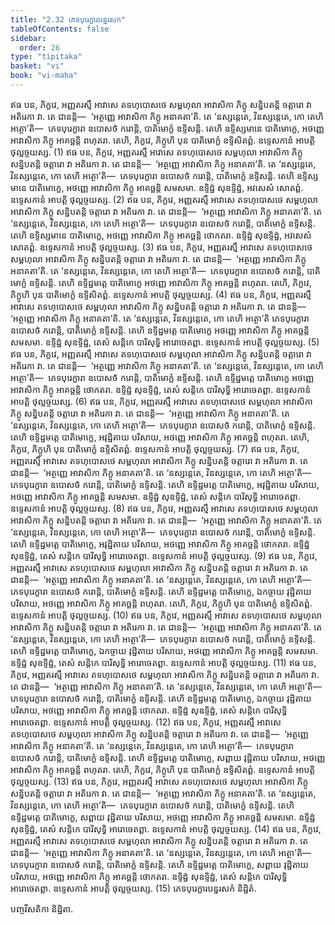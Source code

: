 ```yaml
---
title: "2.32 ភេទបុរេក្ខារបន្នរសក"
tableOfContents: false
sidebar:
  order: 26
type: "tipitaka"
basket: "vi"
book: "vi-maha"
---
```



<DynamicBreadcrumb />

<Division number="176" book="vi-maha">

<Paragraph number="758" book="vi-maha">
ឥធ បន, ភិក្ខវេ, អញ្ញតរស្មឹ អាវាសេ តទហុបោសថេ សម្ពហុលា អាវាសិកា ភិក្ខូ សន្និបតន្តិ ចត្តារោ វា អតិរេកា វា. តេ ជានន្តិ—  ‘អត្ថញ្ញេ អាវាសិកា ភិក្ខូ អនាគតា’តិ. តេ ‘នស្សន្តេតេ, វិនស្សន្តេតេ, កោ តេហិ អត្ថោ’តិ—  ភេទបុរេក្ខារា ឧបោសថំ ករោន្តិ, បាតិមោក្ខំ ឧទ្ទិសន្តិ. តេហិ ឧទ្ទិស្សមានេ បាតិមោក្ខេ, អថញ្ញេ អាវាសិកា ភិក្ខូ អាគច្ឆន្តិ ពហុតរា. តេហិ, ភិក្ខវេ, ភិក្ខូហិ បុន បាតិមោក្ខំ ឧទ្ទិសិតព្ពំ. ឧទ្ទេសកានំ អាបត្តិ ថុល្លច្ចយស្ស. (1)
</Paragraph>

<Paragraph number="759" book="vi-maha">
ឥធ បន, ភិក្ខវេ, អញ្ញតរស្មឹ អាវាសេ តទហុបោសថេ សម្ពហុលា អាវាសិកា ភិក្ខូ សន្និបតន្តិ ចត្តារោ វា អតិរេកា វា. តេ ជានន្តិ—  ‘អត្ថញ្ញេ អាវាសិកា ភិក្ខូ អនាគតា’តិ. តេ ‘នស្សន្តេតេ, វិនស្សន្តេតេ, កោ តេហិ អត្ថោ’តិ—  ភេទបុរេក្ខារា ឧបោសថំ ករោន្តិ, បាតិមោក្ខំ ឧទ្ទិសន្តិ. តេហិ ឧទ្ទិស្សមានេ បាតិមោក្ខេ, អថញ្ញេ អាវាសិកា ភិក្ខូ អាគច្ឆន្តិ សមសមា. ឧទ្ទិដ្ឋំ សុឧទ្ទិដ្ឋំ, អវសេសំ សោតព្ពំ. ឧទ្ទេសកានំ អាបត្តិ ថុល្លច្ចយស្ស. (2)
</Paragraph>

<Paragraph number="760" book="vi-maha">
ឥធ បន, ភិក្ខវេ, អញ្ញតរស្មឹ អាវាសេ តទហុបោសថេ សម្ពហុលា អាវាសិកា ភិក្ខូ សន្និបតន្តិ ចត្តារោ វា អតិរេកា វា. តេ ជានន្តិ—  ‘អត្ថញ្ញេ អាវាសិកា ភិក្ខូ អនាគតា’តិ. តេ ‘នស្សន្តេតេ, វិនស្សន្តេតេ, កោ តេហិ អត្ថោ’តិ—  ភេទបុរេក្ខារា ឧបោសថំ ករោន្តិ, បាតិមោក្ខំ ឧទ្ទិសន្តិ. តេហិ ឧទ្ទិស្សមានេ បាតិមោក្ខេ, អថញ្ញេ អាវាសិកា ភិក្ខូ អាគច្ឆន្តិ ថោកតរា. ឧទ្ទិដ្ឋំ សុឧទ្ទិដ្ឋំ, អវសេសំ សោតព្ពំ. ឧទ្ទេសកានំ អាបត្តិ ថុល្លច្ចយស្ស. (3)
</Paragraph>

<Paragraph number="761" book="vi-maha">
ឥធ បន, ភិក្ខវេ, អញ្ញតរស្មឹ អាវាសេ តទហុបោសថេ សម្ពហុលា អាវាសិកា ភិក្ខូ សន្និបតន្តិ ចត្តារោ វា អតិរេកា វា. តេ ជានន្តិ—  ‘អត្ថញ្ញេ អាវាសិកា ភិក្ខូ អនាគតា’តិ. តេ ‘នស្សន្តេតេ, វិនស្សន្តេតេ, កោ តេហិ អត្ថោ’តិ—  ភេទបុរេក្ខារា ឧបោសថំ ករោន្តិ, បាតិមោក្ខំ ឧទ្ទិសន្តិ. តេហិ ឧទ្ទិដ្ឋមត្តេ បាតិមោក្ខេ អថញ្ញេ អាវាសិកា ភិក្ខូ អាគច្ឆន្តិ ពហុតរា. តេហិ, ភិក្ខវេ, ភិក្ខូហិ បុន បាតិមោក្ខំ ឧទ្ទិសិតព្ពំ. ឧទ្ទេសកានំ អាបត្តិ ថុល្លច្ចយស្ស. (4)
</Paragraph>

<Paragraph number="762" book="vi-maha">
ឥធ បន, ភិក្ខវេ, អញ្ញតរស្មឹ អាវាសេ តទហុបោសថេ សម្ពហុលា អាវាសិកា ភិក្ខូ សន្និបតន្តិ ចត្តារោ វា អតិរេកា វា. តេ ជានន្តិ—  ‘អត្ថញ្ញេ អាវាសិកា ភិក្ខូ អនាគតា’តិ. តេ ‘នស្សន្តេតេ, វិនស្សន្តេតេ, កោ តេហិ អត្ថោ’តិ ភេទបុរេក្ខារា ឧបោសថំ ករោន្តិ, បាតិមោក្ខំ ឧទ្ទិសន្តិ. តេហិ ឧទ្ទិដ្ឋមត្តេ បាតិមោក្ខេ អថញ្ញេ អាវាសិកា ភិក្ខូ អាគច្ឆន្តិ សមសមា. ឧទ្ទិដ្ឋំ សុឧទ្ទិដ្ឋំ, តេសំ សន្តិកេ បារិសុទ្ធិ អារោចេតព្ពា. ឧទ្ទេសកានំ អាបត្តិ ថុល្លច្ចយស្ស. (5)
</Paragraph>

<Paragraph number="763" book="vi-maha">
ឥធ បន, ភិក្ខវេ, អញ្ញតរស្មឹ អាវាសេ តទហុបោសថេ សម្ពហុលា អាវាសិកា ភិក្ខូ សន្និបតន្តិ ចត្តារោ វា អតិរេកា វា. តេ ជានន្តិ—  ‘អត្ថញ្ញេ អាវាសិកា ភិក្ខូ អនាគតា’តិ. តេ ‘នស្សន្តេតេ, វិនស្សន្តេតេ, កោ តេហិ អត្ថោ’តិ—  ភេទបុរេក្ខារា ឧបោសថំ ករោន្តិ, បាតិមោក្ខំ ឧទ្ទិសន្តិ. តេហិ ឧទ្ទិដ្ឋមត្តេ បាតិមោក្ខេ អថញ្ញេ អាវាសិកា ភិក្ខូ អាគច្ឆន្តិ ថោកតរា. ឧទ្ទិដ្ឋំ សុឧទ្ទិដ្ឋំ, តេសំ សន្តិកេ បារិសុទ្ធិ អារោចេតព្ពា. ឧទ្ទេសកានំ អាបត្តិ ថុល្លច្ចយស្ស. (6)
</Paragraph>

<Paragraph number="764" book="vi-maha">
ឥធ បន, ភិក្ខវេ, អញ្ញតរស្មឹ អាវាសេ តទហុបោសថេ សម្ពហុលា អាវាសិកា ភិក្ខូ សន្និបតន្តិ ចត្តារោ វា អតិរេកា វា. តេ ជានន្តិ—  ‘អត្ថញ្ញេ អាវាសិកា ភិក្ខូ អនាគតា’តិ. តេ ‘នស្សន្តេតេ, វិនស្សន្តេតេ, កោ តេហិ អត្ថោ’តិ—  ភេទបុរេក្ខារា ឧបោសថំ ករោន្តិ, បាតិមោក្ខំ ឧទ្ទិសន្តិ. តេហិ ឧទ្ទិដ្ឋមត្តេ បាតិមោក្ខេ, អវុដ្ឋិតាយ បរិសាយ, អថញ្ញេ អាវាសិកា ភិក្ខូ អាគច្ឆន្តិ ពហុតរា. តេហិ, ភិក្ខវេ, ភិក្ខូហិ បុន បាតិមោក្ខំ ឧទ្ទិសិតព្ពំ. ឧទ្ទេសកានំ អាបត្តិ ថុល្លច្ចយស្ស. (7)
</Paragraph>

<Paragraph number="765" book="vi-maha">
ឥធ បន, ភិក្ខវេ, អញ្ញតរស្មឹ អាវាសេ តទហុបោសថេ សម្ពហុលា អាវាសិកា ភិក្ខូ សន្និបតន្តិ ចត្តារោ វា អតិរេកា វា. តេ ជានន្តិ—  ‘អត្ថញ្ញេ អាវាសិកា ភិក្ខូ អនាគតា’តិ. តេ ‘នស្សន្តេតេ, វិនស្សន្តេតេ, កោ តេហិ អត្ថោ’តិ—  ភេទបុរេក្ខារា ឧបោសថំ ករោន្តិ, បាតិមោក្ខំ ឧទ្ទិសន្តិ. តេហិ ឧទ្ទិដ្ឋមត្តេ បាតិមោក្ខេ, អវុដ្ឋិតាយ បរិសាយ, អថញ្ញេ អាវាសិកា ភិក្ខូ អាគច្ឆន្តិ សមសមា. ឧទ្ទិដ្ឋំ សុឧទ្ទិដ្ឋំ, តេសំ សន្តិកេ បារិសុទ្ធិ អារោចេតព្ពា. ឧទ្ទេសកានំ អាបត្តិ ថុល្លច្ចយស្ស. (8)
</Paragraph>

<Paragraph number="766" book="vi-maha">
ឥធ បន, ភិក្ខវេ, អញ្ញតរស្មឹ អាវាសេ តទហុបោសថេ សម្ពហុលា អាវាសិកា ភិក្ខូ សន្និបតន្តិ ចត្តារោ វា អតិរេកា វា. តេ ជានន្តិ—  ‘អត្ថញ្ញេ អាវាសិកា ភិក្ខូ អនាគតា’តិ. តេ ‘នស្សន្តេតេ, វិនស្សន្តេតេ, កោ តេហិ អត្ថោ’តិ—  ភេទបុរេក្ខារា ឧបោសថំ ករោន្តិ, បាតិមោក្ខំ ឧទ្ទិសន្តិ. តេហិ ឧទ្ទិដ្ឋមត្តេ បាតិមោក្ខេ, អវុដ្ឋិតាយ បរិសាយ, អថញ្ញេ អាវាសិកា ភិក្ខូ អាគច្ឆន្តិ ថោកតរា. ឧទ្ទិដ្ឋំ សុឧទ្ទិដ្ឋំ, តេសំ សន្តិកេ បារិសុទ្ធិ អារោចេតព្ពា. ឧទ្ទេសកានំ អាបត្តិ ថុល្លច្ចយស្ស. (9)
</Paragraph>

<Paragraph number="767" book="vi-maha">
ឥធ បន, ភិក្ខវេ, អញ្ញតរស្មឹ អាវាសេ តទហុបោសថេ សម្ពហុលា អាវាសិកា ភិក្ខូ សន្និបតន្តិ ចត្តារោ វា អតិរេកា វា. តេ ជានន្តិ—  ‘អត្ថញ្ញេ អាវាសិកា ភិក្ខូ អនាគតា’តិ. តេ ‘នស្សន្តេតេ, វិនស្សន្តេតេ, កោ តេហិ អត្ថោ’តិ—  ភេទបុរេក្ខារា ឧបោសថំ ករោន្តិ, បាតិមោក្ខំ ឧទ្ទិសន្តិ. តេហិ ឧទ្ទិដ្ឋមត្តេ បាតិមោក្ខេ, ឯកច្ចាយ វុដ្ឋិតាយ បរិសាយ, អថញ្ញេ អាវាសិកា ភិក្ខូ អាគច្ឆន្តិ ពហុតរា. តេហិ, ភិក្ខវេ, ភិក្ខូហិ បុន បាតិមោក្ខំ ឧទ្ទិសិតព្ពំ. ឧទ្ទេសកានំ អាបត្តិ ថុល្លច្ចយស្ស. (10)
</Paragraph>

<Paragraph number="768" book="vi-maha">
ឥធ បន, ភិក្ខវេ, អញ្ញតរស្មឹ អាវាសេ តទហុបោសថេ សម្ពហុលា អាវាសិកា ភិក្ខូ សន្និបតន្តិ ចត្តារោ វា អតិរេកា វា. តេ ជានន្តិ—  ‘អត្ថញ្ញេ អាវាសិកា ភិក្ខូ អនាគតា’តិ. តេ ‘នស្សន្តេតេ, វិនស្សន្តេតេ, កោ តេហិ អត្ថោ’តិ—  ភេទបុរេក្ខារា ឧបោសថំ ករោន្តិ, បាតិមោក្ខំ ឧទ្ទិសន្តិ. តេហិ ឧទ្ទិដ្ឋមត្តេ បាតិមោក្ខេ, ឯកច្ចាយ វុដ្ឋិតាយ បរិសាយ, អថញ្ញេ អាវាសិកា ភិក្ខូ អាគច្ឆន្តិ សមសមា. ឧទ្ទិដ្ឋំ សុឧទ្ទិដ្ឋំ, តេសំ សន្តិកេ បារិសុទ្ធិ អារោចេតព្ពា. ឧទ្ទេសកានំ អាបត្តិ ថុល្លច្ចយស្ស. (11)
</Paragraph>

<Paragraph number="769" book="vi-maha">
ឥធ បន, ភិក្ខវេ, អញ្ញតរស្មឹ អាវាសេ តទហុបោសថេ សម្ពហុលា អាវាសិកា ភិក្ខូ សន្និបតន្តិ ចត្តារោ វា អតិរេកា វា. តេ ជានន្តិ—  ‘អត្ថញ្ញេ អាវាសិកា ភិក្ខូ អនាគតា’តិ. តេ ‘នស្សន្តេតេ, វិនស្សន្តេតេ, កោ តេហិ អត្ថោ’តិ—  ភេទបុរេក្ខារា ឧបោសថំ ករោន្តិ, បាតិមោក្ខំ ឧទ្ទិសន្តិ. តេហិ ឧទ្ទិដ្ឋមត្តេ បាតិមោក្ខេ, ឯកច្ចាយ វុដ្ឋិតាយ បរិសាយ, អថញ្ញេ អាវាសិកា ភិក្ខូ អាគច្ឆន្តិ ថោកតរា. ឧទ្ទិដ្ឋំ សុឧទ្ទិដ្ឋំ, តេសំ សន្តិកេ បារិសុទ្ធិ អារោចេតព្ពា. ឧទ្ទេសកានំ អាបត្តិ ថុល្លច្ចយស្ស. (12)
</Paragraph>

<Paragraph number="770" book="vi-maha">
ឥធ បន, ភិក្ខវេ, អញ្ញតរស្មឹ អាវាសេ តទហុបោសថេ សម្ពហុលា អាវាសិកា ភិក្ខូ សន្និបតន្តិ ចត្តារោ វា អតិរេកា វា. តេ ជានន្តិ—  ‘អត្ថញ្ញេ អាវាសិកា ភិក្ខូ អនាគតា’តិ. តេ ‘នស្សន្តេតេ, វិនស្សន្តេតេ, កោ តេហិ អត្ថោ’តិ—  ភេទបុរេក្ខារា ឧបោសថំ ករោន្តិ, បាតិមោក្ខំ ឧទ្ទិសន្តិ. តេហិ ឧទ្ទិដ្ឋមត្តេ បាតិមោក្ខេ, សព្ពាយ វុដ្ឋិតាយ បរិសាយ, អថញ្ញេ អាវាសិកា ភិក្ខូ អាគច្ឆន្តិ ពហុតរា. តេហិ, ភិក្ខវេ, ភិក្ខូហិ បុន បាតិមោក្ខំ ឧទ្ទិសិតព្ពំ. ឧទ្ទេសកានំ អាបត្តិ ថុល្លច្ចយស្ស. (13)
</Paragraph>

<Paragraph number="771" book="vi-maha">
ឥធ បន, ភិក្ខវេ, អញ្ញតរស្មឹ អាវាសេ តទហុបោសថេ សម្ពហុលា អាវាសិកា ភិក្ខូ សន្និបតន្តិ ចត្តារោ វា អតិរេកា វា. តេ ជានន្តិ—  ‘អត្ថញ្ញេ អាវាសិកា ភិក្ខូ អនាគតា’តិ. តេ ‘នស្សន្តេតេ, វិនស្សន្តេតេ, កោ តេហិ អត្ថោ’តិ—  ភេទបុរេក្ខារា ឧបោសថំ ករោន្តិ, បាតិមោក្ខំ ឧទ្ទិសន្តិ. តេហិ ឧទ្ទិដ្ឋមត្តេ បាតិមោក្ខេ, សព្ពាយ វុដ្ឋិតាយ បរិសាយ, អថញ្ញេ អាវាសិកា ភិក្ខូ អាគច្ឆន្តិ សមសមា. ឧទ្ទិដ្ឋំ សុឧទ្ទិដ្ឋំ, តេសំ សន្តិកេ បារិសុទ្ធិ អារោចេតព្ពា. ឧទ្ទេសកានំ អាបត្តិ ថុល្លច្ចយស្ស. (14)
</Paragraph>

<Paragraph number="772" book="vi-maha">
ឥធ បន, ភិក្ខវេ, អញ្ញតរស្មឹ អាវាសេ តទហុបោសថេ សម្ពហុលា អាវាសិកា ភិក្ខូ សន្និបតន្តិ ចត្តារោ វា អតិរេកា វា. តេ ជានន្តិ—  ‘អត្ថញ្ញេ អាវាសិកា ភិក្ខូ អនាគតា’តិ. តេ ‘នស្សន្តេតេ, វិនស្សន្តេតេ, កោ តេហិ អត្ថោ’តិ—  ភេទបុរេក្ខារា ឧបោសថំ ករោន្តិ, បាតិមោក្ខំ ឧទ្ទិសន្តិ. តេហិ ឧទ្ទិដ្ឋមត្តេ បាតិមោក្ខេ, សព្ពាយ វុដ្ឋិតាយ បរិសាយ, អថញ្ញេ អាវាសិកា ភិក្ខូ អាគច្ឆន្តិ ថោកតរា. ឧទ្ទិដ្ឋំ សុឧទ្ទិដ្ឋំ, តេសំ សន្តិកេ បារិសុទ្ធិ អារោចេតព្ពា. ឧទ្ទេសកានំ អាបត្តិ ថុល្លច្ចយស្ស. (15)

</Paragraph>
</Division>

<Paragraph number="773" type="center" book="vi-maha">
ភេទបុរេក្ខារបន្នរសកំ និដ្ឋិតំ.

  
បញ្ចវីសតិកា និដ្ឋិតា.
</Paragraph>